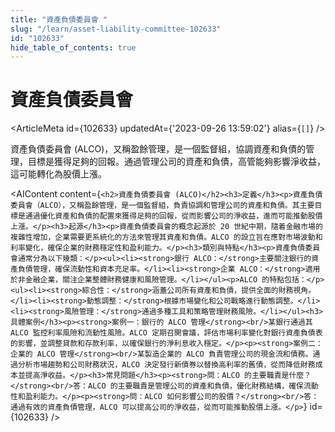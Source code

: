 ```yaml
---
title: "資產負債委員會 "
slug: "/learn/asset-liability-committee-102633"
id: "102633"
hide_table_of_contents: true
---
```



# 資產負債委員會 

<ArticleMeta id={102633} updatedAt={'2023-09-26 13:59:02'} alias={`[]`} />
<div className='border-solid border-b border-t-0 my-4 border-[var(--ifm-color-gray-300)]' />

資產負債委員會 (ALCO)，又稱盈餘管理，是一個監督組，協調資產和負債的管理，目標是獲得足夠的回報。通過管理公司的資產和負債，高管能夠影響淨收益，這可能轉化為股價上漲。

<AIContent content={`<h2>資產負債委員會 (ALCO)</h2><h3>定義</h3><p>資產負債委員會（ALCO），又稱盈餘管理，是一個監督組，負責協調和管理公司的資產和負債。其主要目標是通過優化資產和負債的配置來獲得足夠的回報，從而影響公司的淨收益，進而可能推動股價上漲。</p><h3>起源</h3><p>資產負債委員會的概念起源於 20 世紀中期，隨着金融市場的複雜性增加，企業需要更系統化的方法來管理其資產和負債。ALCO 的設立旨在應對市場波動和利率變化，確保企業的財務穩定性和盈利能力。</p><h3>類別與特點</h3><p>資產負債委員會通常分為以下幾類：</p><ul><li><strong>銀行 ALCO：</strong>主要關注銀行的資產負債管理，確保流動性和資本充足率。</li><li><strong>企業 ALCO：</strong>適用於非金融企業，關注企業整體財務健康和風險管理。</li></ul><p>ALCO 的特點包括：</p><ul><li><strong>綜合性：</strong>涵蓋公司所有資產和負債，提供全面的財務視角。</li><li><strong>動態調整：</strong>根據市場變化和公司戰略進行動態調整。</li><li><strong>風險管理：</strong>通過多種工具和策略管理財務風險。</li></ul><h3>具體案例</h3><p><strong>案例一：銀行的 ALCO 管理</strong><br/>某銀行通過其 ALCO 監控利率風險和流動性風險。ALCO 定期召開會議，評估市場利率變化對銀行資產負債表的影響，並調整貸款和存款利率，以確保銀行的淨利息收入穩定。</p><p><strong>案例二：企業的 ALCO 管理</strong><br/>某製造企業的 ALCO 負責管理公司的現金流和債務。通過分析市場趨勢和公司財務狀況，ALCO 決定發行新債券以替換高利率的舊債，從而降低財務成本並提高淨收益。</p><h3>常見問題</h3><p><strong>問：ALCO 的主要職責是什麼？</strong><br/>答：ALCO 的主要職責是管理公司的資產和負債，優化財務結構，確保流動性和盈利能力。</p><p><strong>問：ALCO 如何影響公司的股價？</strong><br/>答：通過有效的資產負債管理，ALCO 可以提高公司的淨收益，從而可能推動股價上漲。</p>`} id={102633} />
